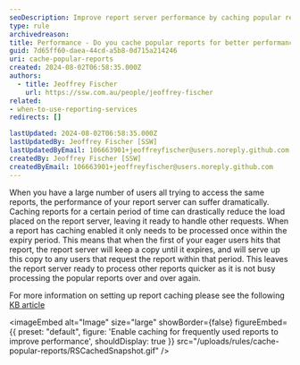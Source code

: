```yaml
---
seoDescription: Improve report server performance by caching popular reports to reduce server load and deliver faster results.
type: rule
archivedreason:
title: Performance - Do you cache popular reports for better performance?
guid: 7d65ff60-daea-44cd-a5b8-0d715a214246
uri: cache-popular-reports
created: 2024-08-02T06:58:35.000Z
authors:
  - title: Jeoffrey Fischer
    url: https://ssw.com.au/people/jeoffrey-fischer
related:
- when-to-use-reporting-services
redirects: []

lastUpdated: 2024-08-02T06:58:35.000Z
lastUpdatedBy: Jeoffrey Fischer [SSW]
lastUpdatedByEmail: 106663901+jeoffreyfischer@users.noreply.github.com
createdBy: Jeoffrey Fischer [SSW]
createdByEmail: 106663901+jeoffreyfischer@users.noreply.github.com
---
```


When you have a large number of users all trying to access the same reports, the performance of your report server can suffer dramatically. Caching reports for a certain period of time can drastically reduce the load placed on the report server, leaving it ready to handle other requests.
When a report has caching enabled it only needs to be processed once within the expiry period. This means that when the first of your eager users hits that report, the report server will keep a copy until it expires, and will serve up this copy to any users that request the report within that period. This leaves the report server ready to process other reports quicker as it is not busy processing the popular reports over and over again.

For more information on setting up report caching please see the following [KB article](http://www.ssw.com.au/ssw/KB/KB.aspx?KBID=Q1668240)


<imageEmbed
  alt="Image"
  size="large"
  showBorder={false}
  figureEmbed={{
    preset: "default",
    figure: 'Enable caching for frequently used reports to improve performance',
    shouldDisplay: true
  }}
  src="/uploads/rules/cache-popular-reports/RSCachedSnapshot.gif"
/>
